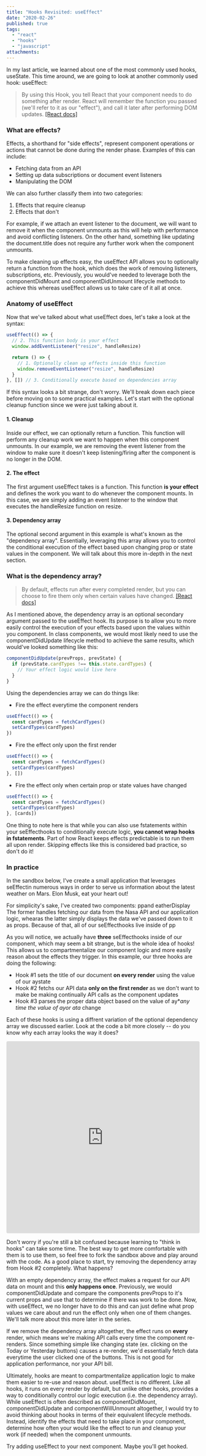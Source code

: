 ```yaml
---
title: "Hooks Revisited: useEffect"
date: "2020-02-26"
published: true
tags:
  - "react"
  - "hooks"
  - "javascript"
attachments:
---
```



In <Link to="/hooks-usestate">my last article</Link>, we learned about one of the most commonly used hooks, useState. This time around, we are going to look at another commonly used hook: useEffect:

> By using this Hook, you tell React that your component needs to do something after render. React will remember the function you passed (we'll refer to it as our "effect"), and call it later after performing DOM updates. [[React docs]](https://reactjs.org/docs/hooks-effect.html)

### What are effects?

Effects, a shorthand for "side effects", represent component operations or actions that cannot be done during the render phase. Examples of this can include:

- Fetching data from an API
- Setting up data subscriptions or document event listeners
- Manipulating the DOM

We can also further classify them into two categories:

1. Effects that require cleanup
2. Effects that don't

For example, if we attach an event listener to the document, we will want to remove it when the component unmounts as this will help with performance and avoid conflicting listeners. On the other hand, something like updating the document.title does not require any further work when the component unmounts.

To make cleaning up effects easy, the useEffect API allows you to optionally return a function from the hook, which does the work of removing listeners, subscriptions, etc. Previously, you would've needed to leverage both the componentDidMount and componentDidUnmount lifecycle methods to achieve this whereas useEffect allows us to take care of it all at once.

### Anatomy of useEffect

Now that we've talked about what useEffect does, let's take a look at the syntax:

```javascript
useEffect(() => {
  // 2. This function body is your effect
  window.addEventListener("resize", handleResize)

  return () => {
    // 1. Optionally clean up effects inside this function
    window.removeEventListener("resize", handleResize)
  }
}, []) // 3. Conditionally execute based on dependencies array
```

If this syntax looks a bit strange, don't worry. We'll break down each piece before moving on to some practical examples. Let's start with the optional cleanup function since we were just talking about it.

#### 1. Cleanup

Inside our effect, we can optionally return a function. This function will perform any cleanup work we want to happen when this component unmounts. In our example, we are removing the event listener from the window to make sure it doesn't keep listening/firing after the component is no longer in the DOM.

#### 2. The effect

The first argument useEffect takes is a function. This function **is your effect** and defines the work you want to do whenever the component mounts. In this case, we are simply adding an event listener to the window that executes the handleResize function on resize.

#### 3. Dependency array

The optional second argument in this example is what's known as the "dependency array". Essentially, leveraging this array allows you to control the conditional execution of the effect based upon changing prop or state values in the component. We will talk about this more in-depth in the next section.

### What is the dependency array?

> By default, effects run after every completed render, but you can choose to fire them only when certain values have changed. [[React docs]](https://reactjs.org/docs/hooks-effect.html#tip-optimizing-performance-by-skipping-effects)

As I mentioned above, the dependency array is an optional secondary argument passed to the useEffect hook. Its purpose is to allow you to more easily control the execution of your effects based upon the values within you component. In class components, we would most likely need to use the componentDidUpdate lifecycle method to achieve the same results, which would've looked something like this:

```javascript
componentDidUpdate(prevProps, prevState) {
  if (prevState.cardTypes !== this.state.cardTypes) {
    // Your effect logic would live here
  }
}
```

Using the dependencies array we can do things like:

- Fire the effect everytime the component renders

```javascript
useEffect(() => {
  const cardTypes = fetchCardTypes()
  setCardTypes(cardTypes)
})
```

- Fire the effect only upon the first render

```javascript
useEffect(() => {
  const cardTypes = fetchCardTypes()
  setCardTypes(cardTypes)
}, [])
```

- Fire the effect only when certain prop or state values have changed

```javascript
useEffect(() => {
  const cardTypes = fetchCardTypes()
  setCardTypes(cardTypes)
}, [cards])
```

One thing to note here is that while you can also use fstatements within your seEffecthooks to conditionally execute logic, **you cannot wrap hooks in fstatements**. Part of how React keeps effects predictable is to run them all upon render. Skipping effects like this is considered bad practice, so don't do it!

### In practice

In the sandbox below, I've create a small application that leverages seEffectin numerous ways in order to serve us information about the latest weather on Mars. Elon Musk, eat your heart out!

For simplicity's sake, I've created two components: ppand eatherDisplay The former handles fetching our data from the Nasa API and our application logic, whearas the latter simply displays the data we've passed down to it as props. Because of that, all of our seEffecthooks live inside of pp

As you will notice, we actually have **three** seEffecthooks inside of our component, which may seem a bit strange, but is the whole idea of hooks! This allows us to compartmentalize our component logic and more easily reason about the effects they trigger. In this example, our three hooks are doing the following:

- Hook #1 sets the title of our document **on every render** using the value of our aystate
- Hook #2 fetchs our API data **only on the first render** as we don't want to make be making continually API calls as the component updates
- Hook #3 parses the proper data object based on the value of ay\*_any time the value of ayor ata_ change

Each of these hooks is using a diffrent variation of the optional dependency array we discussed earlier. Look at the code a bit more closely -- do you know why each array looks the way it does?

<iframe
  src="https://codesandbox.io/embed/hooksuseeffect-gkejk?fontsize=14&hidenavigation=1&theme=dark"
  style="width:100%; height:500px; border:0; border-radius: 4px; overflow:hidden;"
  title="hooks/useEffect"
  allow="geolocation; microphone; camera; midi; vr; accelerometer; gyroscope; payment; ambient-light-sensor; encrypted-media; usb"
  sandbox="allow-modals allow-forms allow-popups allow-scripts allow-same-origin"
></iframe>

Don't worry if you're still a bit confused because learning to "think in hooks" can take some time. The best way to get more comfortable with them is to use them, so feel free to fork the sandbox above and play around with the code. As a good place to start, try removing the dependency array from Hook #2 completely. What happens?

With an empty dependency array, the effect makes a request for our API data on mount and this **only happens once**. Previously, we would componentDidUpdate and compare the components prevProps to it's current props and use that to determine if there was work to be done. Now, with useEffect, we no longer have to do this and can just define what prop values we care about and run the effect only when one of them changes. We'll talk more about this more later in the series.

If we remove the dependency array altogether, the effect runs on **every** render, which means we're making API calls every time the component re-renders. Since something simple like changing state (ex. clicking on the Today or Yesterday buttons) causes a re-render, we'd essentially fetch data everytime the user clicked one of the buttons. This is not good for application performance, nor your API bill.

Ultimately, hooks are meant to compartmentalize application logic to make them easier to re-use and reason about. useEffect is no different. Like all hooks, it runs on every render by default, but unlike other hooks, provides a way to conditionally control our logic execution (i.e. the dependency array). While useEffect is often described as componentDidMount, componentDidUpdate and componentWillUnmount altogether, I would try to avoid thinking about hooks in terms of their equivalent lifecycle methods. Instead, identify the effects that need to take place in your component, determine how often your would like the effect to run and cleanup your work (if needed) when the component unmounts.

Try adding useEffect to your next component. Maybe you'll get hooked.
